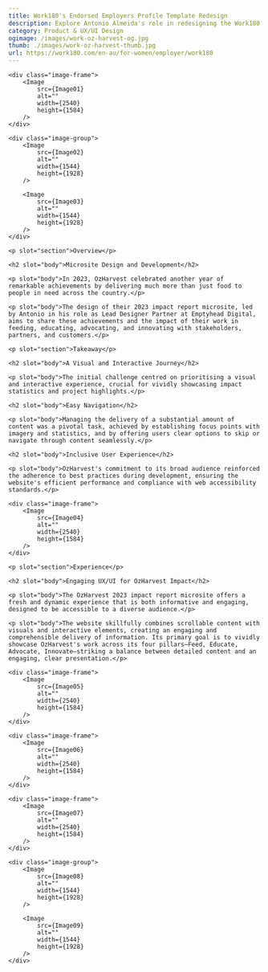 ```yaml
---
title: Work180's Endorsed Employers Profile Template Redesign
description: Explore Antonio Almeida's role in redesigning the Work180's Endorsed Employers profile template redesign
category: Product & UX/UI Design
ogimage: /images/work-oz-harvest-og.jpg
thumb: ./images/work-oz-harvest-thumb.jpg
url: https://work180.com/en-au/for-women/employer/work180
---
```




<div class="wrapper image-wrapper">

    <div class="image-frame">
        <Image  
            src={Image01}
            alt="" 
            width={2540}
            height={1584}
        />
    </div>

    <div class="image-group">
        <Image 
            src={Image02}
            alt="" 
            width={1544}
            height={1928}
        />

        <Image 
            src={Image03}
            alt="" 
            width={1544}
            height={1928}
        />
    </div>
</div>


<Hgroup sectionId="overview">			
    
    <p slot="section">Overview</p>
    
    <h2 slot="body">Microsite Design and Development</h2>			
    
    <p slot="body">In 2023, OzHarvest celebrated another year of remarkable achievements by delivering much more than just food to people in need across the country.</p>

    <p slot="body">The design of their 2023 impact report microsite, led by Antonio in his role as Lead Designer Partner at Emptyhead Digital, aims to share these achievements and the impact of their work in feeding, educating, advocating, and innovating with stakeholders, partners, and customers.</p>

</Hgroup>


<ImageParallax imageUrl="/images/work-oz-harvest-parallax.jpg" />  


<Hgroup sectionId="takeaways">			

    <p slot="section">Takeaway</p>
    
    <h2 slot="body">A Visual and Interactive Journey</h2>
    
    <p slot="body">The initial challenge centred on prioritising a visual and interactive experience, crucial for vividly showcasing impact statistics and project highlights.</p>
    
    <h2 slot="body">Easy Navigation</h2>
    
    <p slot="body">Managing the delivery of a substantial amount of content was a pivotal task, achieved by establishing focus points with imagery and statistics, and by offering users clear options to skip or navigate through content seamlessly.</p>
    
    <h2 slot="body">Inclusive User Experience</h2>
    
    <p slot="body">OzHarvest's commitment to its broad audience reinforced the adherence to best practices during development, ensuring the website's efficient performance and compliance with web accessibility standards.</p>

</Hgroup> 


<div class="wrapper image-wrapper">

    <div class="image-frame">
        <Image  
            src={Image04}
            alt="" 
            width={2540}
            height={1584}
        />
    </div>
    
</div>


<Hgroup sectionId="experience">			
    
    <p slot="section">Experience</p>
    
    <h2 slot="body">Engaging UX/UI for OzHarvest Impact</h2>

    <p slot="body">The OzHarvest 2023 impact report microsite offers a fresh and dynamic experience that is both informative and engaging, designed to be accessible to a diverse audience.</p>

    <p slot="body">The website skillfully combines scrollable content with visuals and interactive elements, creating an engaging and comprehensible delivery of information. Its primary goal is to vividly showcase OzHarvest's work across its four pillars—Feed, Educate, Advocate, Innovate—striking a balance between detailed content and an engaging, clear presentation.</p>
</Hgroup> 


<div class="wrapper image-wrapper">


    <div class="image-frame">
        <Image  
            src={Image05}
            alt="" 
            width={2540}
            height={1584}
        />
    </div>

    <div class="image-frame">
        <Image  
            src={Image06}
            alt="" 
            width={2540}
            height={1584}
        />
    </div>

    <div class="image-frame">
        <Image  
            src={Image07}
            alt="" 
            width={2540}
            height={1584}
        />
    </div>

    <div class="image-group">
        <Image 
            src={Image08}
            alt="" 
            width={1544}
            height={1928}
        />

        <Image 
            src={Image09}
            alt="" 
            width={1544}
            height={1928}
        />
    </div>
</div>